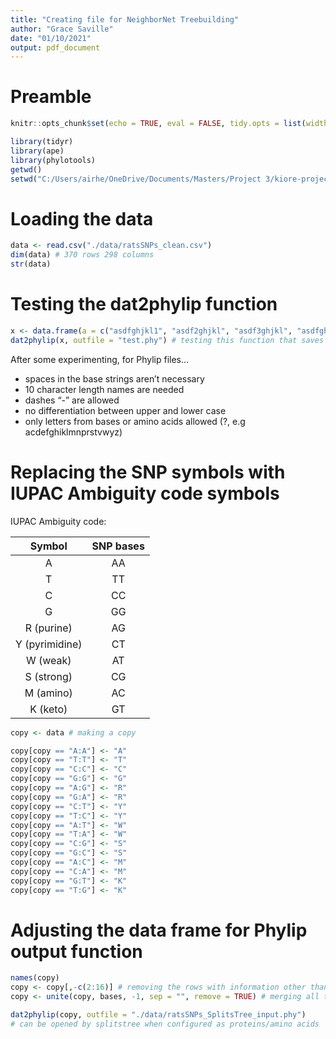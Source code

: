 ```yaml
---
title: "Creating file for NeighborNet Treebuilding"
author: "Grace Saville"
date: "01/10/2021"
output: pdf_document
---
```

# Preamble 

```r
knitr::opts_chunk$set(echo = TRUE, eval = FALSE, tidy.opts = list(width.cutoff = 70), tidy = TRUE)
```

```r
library(tidyr)
library(ape)
library(phylotools)
getwd()
setwd("C:/Users/airhe/OneDrive/Documents/Masters/Project 3/kiore-project")
```

# Loading the data

```r
data <- read.csv("./data/ratsSNPs_clean.csv")
dim(data) # 370 rows 298 columns
str(data)
```

# Testing the dat2phylip function
```r
x <- data.frame(a = c("asdfghjkl1", "asdf2ghjkl", "asdf3ghjkl", "asdfghjkl4"), b = c("CTAGTGACCCGTAG","TGACCCGTTAGAAC", "TGACTCTTTAGAAC", "TTTCACGTTGAGAC")) # dummy df
dat2phylip(x, outfile = "test.phy") # testing this function that saves phylip files
```

After some experimenting, for Phylip files...

* spaces in the base strings aren't necessary
* 10 character length names are needed
* dashes "-" are allowed
* no differentiation between upper and lower case
* only letters from bases or amino acids allowed (?, e.g acdefghiklmnprstvwyz)


# Replacing the SNP symbols with IUPAC Ambiguity code symbols

IUPAC Ambiguity code:  

|Symbol|SNP bases|
|:----:|:----:|
|A|AA|
|T|TT|
|C|CC|
|G|GG|
|R (purine)|AG|
|Y (pyrimidine)|CT|
|W (weak)|AT|
|S (strong)|CG|
|M (amino)|AC|
|K (keto)|GT|

```r
copy <- data # making a copy

copy[copy == "A:A"] <- "A"
copy[copy == "T:T"] <- "T"
copy[copy == "C:C"] <- "C"
copy[copy == "G:G"] <- "G"
copy[copy == "A:G"] <- "R"
copy[copy == "G:A"] <- "R"
copy[copy == "C:T"] <- "Y"
copy[copy == "T:C"] <- "Y"
copy[copy == "A:T"] <- "W"
copy[copy == "T:A"] <- "W"
copy[copy == "C:G"] <- "S"
copy[copy == "G:C"] <- "S"
copy[copy == "A:C"] <- "M"
copy[copy == "C:A"] <- "M"
copy[copy == "G:T"] <- "K"
copy[copy == "T:G"] <- "K"
```

# Adjusting the data frame for Phylip output function

```r
names(copy)
copy <- copy[,-c(2:16)] # removing the rows with information other than the species key and codes
copy <- unite(copy, bases, -1, sep = "", remove = TRUE) # merging all the base columns into one
```

```r
dat2phylip(copy, outfile = "./data/ratsSNPs_SplitsTree_input.phy") 
# can be opened by splitstree when configured as proteins/amino acids
```

